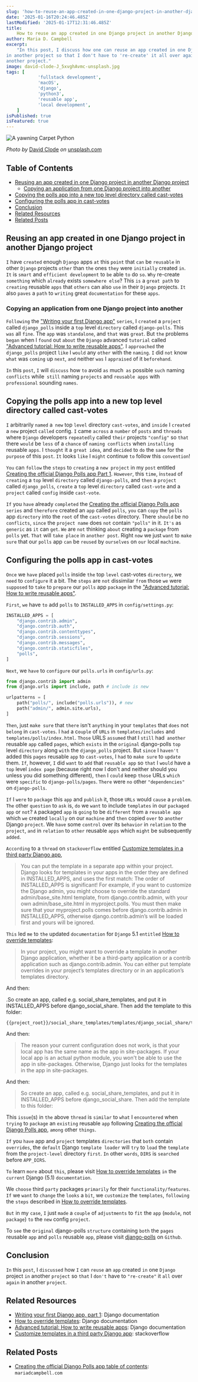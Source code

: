 ```yaml
---
slug: 'how-to-reuse-an-app-created-in-one-django-project-in-another-django-project'
date: '2025-01-16T20:24:46.485Z'
lastModified: '2025-01-17T12:31:46.485Z'
title:
    How to reuse an app created in one Django project in another Django project
author: Maria D. Campbell
excerpt:
    "In this post, I discuss how one can reuse an app created in one Django project
in another project so that I don't have to 're-create' it all over again in
another project."
image: david-clode-J_5xvghAvmc-unsplash.jpg
tags: [
            'fullstack development', 
            'macOS', 
            'django',
            'python3', 
            'reusable app', 
            'local development',
    ]
isPublished: true
isFeatured: true
---
```


![A yawning Carpet Python](david-clode-J_5xvghAvmc-unsplash.jpg)

_Photo by_ [David Clode](https://unsplash.com/@davidclode) _on_
[unsplash.com](https://unsplash.com/photos/a-close-up-of-a-snake-on-a-rock-J_5xvghAvmc)

## Table of Contents

-   [Reusing an app created in one Django project in another Django project](#reusing-an-app-created-in-one-django-project-in-another-django-project)
    -   [Copying an application from one Django project into another](#copying-an-application-from-one-django-project-into-another)
-   [Copying the polls app into a new top level directory called cast-votes](#copying-the-polls-app-into-a-new-top-level-directory-called-cast-votes)
-   [Configuring the polls app in cast-votes](#configuring-the-polls-app-in-cast-votes)
-   [Conclusion](#conclusion)
-   [Related Resources](#related-resources)
-   [Related Posts](#related-posts)

## Reusing an app created in one Django project in another Django project

`I` have `created` enough `Django` apps `at` this `point` that `can` be
`reusable` in other `Django` projects `other` than `the` ones `they` were
`initially` created `in`. `It` is `smart` and `efficient development` to `be`
able `to` do `so`. `Why` re-create `something` which `already` exists
`somewhere else`? This `is` a `great path` to `creating` reusable `apps` that
`others` can also `use` in their `Django` projects. `It` also `paves` a `path`
to `writing` great `documentation` for these `apps`.

### Copying an application from one Django project into another

`Following` the
["Writing your first Django app"](https://docs.djangoproject.com/en/5.1/intro/tutorial01/)
`series`, I `created` a `project` called `django_polls` inside a `top` level
`directory` called `django-polls`. This `was` all `fine`. The `app` was
`standalone`, and `that` was `great`. But `the` problems `began` when I `found`
out `about` the `Django` advanced `tutorial` called
["Advanced tutorial: How to write reusable apps"](https://docs.djangoproject.com/en/5.1/intro/reusable-apps/).
I `approached` the `django_polls` project `like` I `would` any `other` with the
`naming`. `I` did `not` know `what` was `coming` up `next`, `and` neither `was`
I `appraised` of it `beforehand`.

`In` this `post`, `I` will `discuss` how `to` avoid `as` much` as` possible
`such` naming `conflicts` while` still` naming `projects` and `reusable apps`
with `professional` sounding `names`.

## Copying the polls app into a new top level directory called cast-votes

`I` arbitrarily `named` a` new` top `level` directory `cast-votes`, and `inside`
I `created` a `new` project `called` config. `I` came `across` a `number` of
`posts` and `threads` where `Django` developers `repeatedly` called `their`
projects `"config"` so `that` there `would` be `less` of a `chance` of
`naming conflicts` when `installing` reusable `apps`. I `thought` it a
`great idea`, and `decided` to `do` the `same` for the `purpose` of this `post`.
`It` looks `like` I `might` continue `to` follow this `convention`!

`You` can `follow` the `steps` to `creating` a `new project` in my `post`
entitled
[Creating the official Django Polls app Part 1](/blog/creating-the-official-django-polls-app-part-1).
`However`, this `time`, i`nstead` of `creating` a `top` level `directory` called
`django-polls`, and `then` a `project` called `django_polls`, `create` a `top`
level `directory` called `cast-vote` and a `project` called `config` inside
`cast-vote`.

`If` you `have` already `completed` the
[Creating the official Django Polls app](https://docs.djangoproject.com/en/5.1/intro/tutorial01/)
`series` and `therefore` created an `app` called `polls`, `you` can `copy` the
`polls` app `directory` into the `root` of the `cast-votes` directory. There
`should` be no `conflicts`, `since` the `project name` does `not` contain
`"polls"` in it. `It's` as `generic` as `it` can `get`. `We` are `not` thinking
`about` creating a `package` from `polls` yet. `That` will `take place` in
`another post`. Right `now` we just `want` to `make sure` that our `polls` app
`can` be `reused` by `ourselves` on `our` local `machine`.

## Configuring the polls app in cast-votes

`Once` we `have` placed `polls` inside `the` top `level` cast-votes `directory`,
we `need` to `configure` it a bit. The `steps` are `not` dissimilar `from` those
`we` were `supposed` to `take` to `prepare` our `polls` app `package` in the
["Advanced tutorial: How to write reusable apps"](https://docs.djangoproject.com/en/5.1/intro/reusable-apps/).

`First`, `we` have `to` add `polls` to `INSTALLED_APPS` in `config/settings.py`:

```python
INSTALLED_APPS = [
    "django.contrib.admin",
    "django.contrib.auth",
    "django.contrib.contenttypes",
    "django.contrib.sessions",
    "django.contrib.messages",
    "django.contrib.staticfiles",
    "polls",
]
```

`Next`, we `have` to `configure` our `polls.urls` in `config/urls.py`:

```python
from django.contrib import admin
from django.urls import include, path # include is new

urlpatterns = [
    path("polls/", include("polls.urls")), # new
    path("admin/", admin.site.urls),
]
```

`Then`, just `make sure` that `there` isn't `anything` in your `templates` that
`does` not `belong` in `cast-votes`. I `had` a c`ouple` of `URLs` in
`templates/includes` and `templates/polls/index.html`. `Those` URLS `assumed`
that I `still` had` another` reusable `app` called `pages`, which `exists` in
the `original` django-polls `top` level `directory` along `with` the
`django_polls` project. But `since` I `haven't` added this `pages` reusable
`app` to `cast-votes`, I `had` to `make sure` to `update` them. `If`, however,
`I` did `want` to `add` that `reusable app` so `that` I `would` have a `top`
level `index page` (because right now I don't and neither should you unless you
did something different), `then` I `could` keep `those` URLs `which` were
`specific` to `django-polls/pages`. `There` were `no` other `"dependencies"` on
`django-polls`.

`If` I `were` to `package` this `app` and `publish` it, those `URLs` would
`cause` a `problem`. `The` other `question` to `ask` is, `do` we `want` to
include `templates` in our `packaged app` or `not`? `A` packaged `app` is
`going` to be `different` from a `reusable app` which `we` created `locally` on
our `machine` and `then` copied `over` to `another` Django `project`. We `have`
some `control` over its `behavior` in `relation` to the `project`, `and` in
`relation` to `other` reusable `apps` which `might` be subsequently `added`.

`According` to a `thread` on `stackoverflow` entitled
[Customize templates in a third party Django app](https://stackoverflow.com/questions/38341254/customize-templates-in-a-third-party-django-app/38725452#38725452),

> You can put the template in a separate app within your project. Django looks
> for templates in your apps in the order they are defined in INSTALLED_APPS,
> and uses the first match: The order of INSTALLED_APPS is significant! For
> example, if you want to customize the Django admin, you might choose to
> override the standard admin/base_site.html template, from
> django.contrib.admin, with your own admin/base_site.html in myproject.polls.
> You must then make sure that your myproject.polls comes before
> django.contrib.admin in INSTALLED_APPS, otherwise django.contrib.admin’s will
> be loaded first and yours will be ignored.

`This` led `me` to `the` updated `documentation` for `Django` 5.1 `entitled`
[How to override templates](https://docs.djangoproject.com/en/5.1/howto/overriding-templates/):

> In your project, you might want to override a template in another Django
> application, whether it be a third-party application or a contrib application
> such as django.contrib.admin. You can either put template overrides in your
> project’s templates directory or in an application’s templates directory.

And then:

.So create an app, called e.g. social_share_templates, and put it in
INSTALLED_APPS before django_social_share. Then add the template to this folder:

```django
{{project_root}}/social_share_templates/templates/django_social_share/templatetags/post_to_facebook.html
```

And then:

> The reason your current configuration does not work, is that your local app
> has the same name as the app in site-packages. If your local app is an actual
> python module, you won't be able to use the app in site-packages. Otherwise,
> Django just looks for the templates in the app in site-packages.

And then:

> So create an app, called e.g. social_share_templates, and put it in
> INSTALLED_APPS before django_social_share. Then add the template to this
> folder:

This `issue`(s) in `the` above `thread` is `similar` to `what` I `encountered`
when `trying` to `package` an `existing` reusable `app` following
[Creating the official Django Polls app](https://docs.djangoproject.com/en/5.1/intro/tutorial01/),
`among` other `things`.

`If` you `have` app and `project` templates `directories` that `both` contain
`overrides`, the `default` Django `template loader` will `try` to `load` the
`template` from the `project-level` directory `first`. `In` other `words`,
`DIRS` is `searched` before `APP_DIRS`.

`To` learn `more` about `this`, please visit
[How to override templates](https://docs.djangoproject.com/en/5.1/howto/overriding-templates/)
`in` the `current` Django (5.1) `documentation`.

We `choose` third `party` packages `primarily` for their
`functionality/features`. `If` we `want` to `change` the `looks` a `bit`, we
`customize` the `templates`, `following` the `steps` described in
[How to override templates](https://docs.djangoproject.com/en/5.1/howto/overriding-templates/).

`But` in my `case`, `I` just `made` a `couple` of `adjustments` to `fit` the
`app` (`module`, not `package`) `to` the `new` config `project`.

To `see` the o`riginal` django-polls `structure` containing `both` the `pages`
reusable `app` and `polls` reusable `app`, please visit
[django-polls](https://github.com/interglobalmedia/django-polls) on `Github`.

## Conclusion

`In` this `post`, I `discussed` how `I` can `reuse` an `app` created `in` one
`Django` project `in` another `project` so `that` I `don't` have to
`"re-create"` it `all` over `again` in another `project`.

## Related Resources

-   [Writing your first Django app, part 1](https://docs.djangoproject.com/en/5.1/intro/tutorial01/):
    Django documentation
-   [How to override templates](https://docs.djangoproject.com/en/5.1/howto/overriding-templates/):
    Django documentation
-   [Advanced tutorial: How to write reusable apps](https://docs.djangoproject.com/en/5.1/intro/reusable-apps/):
    Django documentation
-   [Customize templates in a third party Django app](https://stackoverflow.com/questions/38341254/customize-templates-in-a-third-party-django-app/38725452#38725452):
    stackoverflow

## Related Posts

-   [Creating the official Django Polls app table of contents](http://localhost:3000/blog/creating-the-official-django-polls-app-table-of-contents):
    `mariadcampbell.com`
